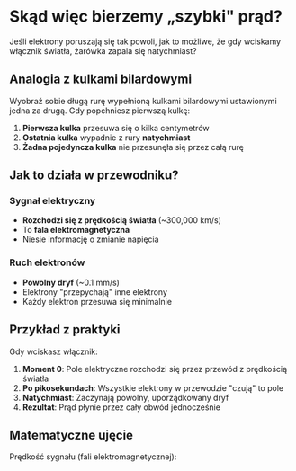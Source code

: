 # Skąd więc bierzemy „szybki" prąd?

Jeśli elektrony poruszają się tak powoli, jak to możliwe, że gdy wciskamy włącznik światła, żarówka zapala się natychmiast?

## Analogia z kulkami bilardowymi

Wyobraź sobie długą rurę wypełnioną kulkami bilardowymi ustawionymi jedna za drugą. Gdy popchniesz pierwszą kulkę:

1. **Pierwsza kulka** przesuwa się o kilka centymetrów
2. **Ostatnia kulka** wypadnie z rury **natychmiast**
3. **Żadna pojedyncza kulka** nie przesunęła się przez całą rurę

<InteractiveModule type="billiard-balls" />

## Jak to działa w przewodniku?

### Sygnał elektryczny
- **Rozchodzi się z prędkością światła** (~300,000 km/s)
- To **fala elektromagnetyczna**
- Niesie informację o zmianie napięcia

### Ruch elektronów
- **Powolny dryf** (~0.1 mm/s)
- Elektrony "przepychają" inne elektrony
- Każdy elektron przesuwa się minimalnie

## Przykład z praktyki

Gdy wciskasz włącznik:

1. **Moment 0**: Pole elektryczne rozchodzi się przez przewód z prędkością światła
2. **Po pikosekundach**: Wszystkie elektrony w przewodzie "czują" to pole
3. **Natychmiast**: Zaczynają powolny, uporządkowany dryf
4. **Rezultat**: Prąd płynie przez cały obwód jednocześnie

## Matematyczne ujęcie

Prędkość sygnału (fali elektromagnetycznej):
